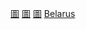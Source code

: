 {{Commonscat|Libraries in Belarus}}
{{Portal|白俄羅斯|圖書館}}

[[Category:白俄羅斯文化組織|圖]]
[[Category:白俄羅斯教育組織|圖]]
[[Category:白俄羅斯各類建築物|圖]]
[[Category:歐洲各國圖書館|Belarus]]